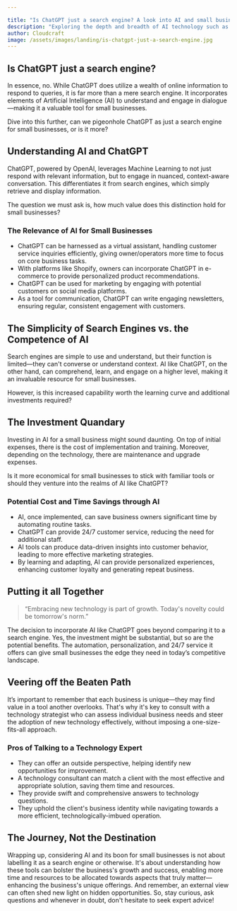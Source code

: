 ```yaml
---

title: "Is ChatGPT just a search engine? A look into AI and small businesses"
description: "Exploring the depth and breadth of AI technology such as ChatGPT and if they can be limited to being called just a 'search engine', particularly its implications for small businesses."
author: Cloudcraft
image: /assets/images/landing/is-chatgpt-just-a-search-engine.jpg
---
```


## Is ChatGPT just a search engine?

In essence, no. While ChatGPT does utilize a wealth of online information to respond to queries, it is far more than a mere search engine. It incorporates elements of Artificial Intelligence (AI) to understand and engage in dialogue—making it a valuable tool for small businesses.

Dive into this further, can we pigeonhole ChatGPT as just a search engine for small businesses, or is it more?

<ServicesBlurb />

## Understanding AI and ChatGPT  

ChatGPT, powered by OpenAI, leverages Machine Learning to not just respond with relevant information, but to engage in nuanced, context-aware conversation. This differentiates it from search engines, which simply retrieve and display information.

The question we must ask is, how much value does this distinction hold for small businesses?

### The Relevance of AI for Small Businesses 

 * ChatGPT can be harnessed as a virtual assistant, handling customer service inquiries efficiently, giving owner/operators more time to focus on core business tasks.  
 * With platforms like Shopify, owners can incorporate ChatGPT in e-commerce to provide personalized product recommendations.
 * ChatGPT can be used for marketing by engaging with potential customers on social media platforms.   
 * As a tool for communication, ChatGPT can write engaging newsletters, ensuring regular, consistent engagement with customers.   

## The Simplicity of Search Engines vs. the Competence of AI

Search engines are simple to use and understand, but their function is limited—they can't converse or understand context. AI like ChatGPT, on the other hand, can comprehend, learn, and engage on a higher level, making it an invaluable resource for small businesses.

However, is this increased capability worth the learning curve and additional investments required?

## The Investment Quandary 

Investing in AI for a small business might sound daunting. On top of initial expenses, there is the cost of implementation and training. Moreover, depending on the technology, there are maintenance and upgrade expenses.

Is it more economical for small businesses to stick with familiar tools or should they venture into the realms of AI like ChatGPT?

### Potential Cost and Time Savings through AI

 * AI, once implemented, can save business owners significant time by automating routine tasks.
 * ChatGPT can provide 24/7 customer service, reducing the need for additional staff.
 * AI tools can produce data-driven insights into customer behavior, leading to more effective marketing strategies.
 * By learning and adapting, AI can provide personalized experiences, enhancing customer loyalty and generating repeat business.

<GetStartedBlurb />

## Putting it all Together 

<blockquote>“Embracing new technology is part of growth. Today's novelty could be tomorrow's norm.”</blockquote>

The decision to incorporate AI like ChatGPT goes beyond comparing it to a search engine. Yes, the investment might be substantial, but so are the potential benefits. The automation, personalization, and 24/7 service it offers can give small businesses the edge they need in today’s competitive landscape.

## Veering off the Beaten Path

It’s important to remember that each business is unique—they may find value in a tool another overlooks. That's why it's key to consult with a technology strategist who can assess individual business needs and steer the adoption of new technology effectively, without imposing a one-size-fits-all approach.

### Pros of Talking to a Technology Expert

 * They can offer an outside perspective, helping identify new opportunities for improvement.
 * A technology consultant can match a client with the most effective and appropriate solution, saving them time and resources.
 * They provide swift and comprehensive answers to technology questions.
 * They uphold the client's business identity while navigating towards a more efficient, technologically-imbued operation.

## The Journey, Not the Destination

Wrapping up, considering AI and its boon for small businesses is not about labelling it as a search engine or otherwise. It's about understanding how these tools can bolster the business's growth and success, enabling more time and resources to be allocated towards aspects that truly matter—enhancing the business's unique offerings. And remember, an external view can often shed new light on hidden opportunities. So, stay curious, ask questions and whenever in doubt, don't hesitate to seek expert advice!